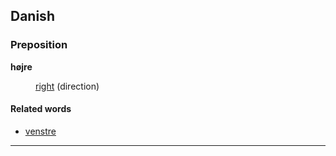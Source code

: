 ==Danish==
===Preposition===
'''højre'''

: [[right]] (direction)

====Related words====
* [[venstre]]
----